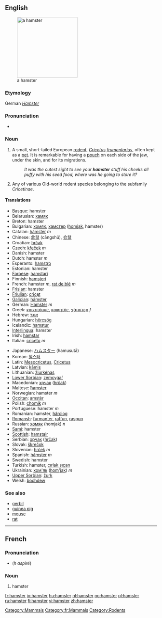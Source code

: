 {{see|hámster|hàmster|ħamster}}
{{wikipedia}}
==English==
[[Image:Hamster_057eue.jpg|thumb|right|200px|a hamster]]
===Etymology===
German ''[[Hamster]]''

===Pronunciation===
*{{IPA|/'hæmstəɽ/}}

===Noun===
{{en-noun}}
# A small, short-tailed European [[rodent]], ''[[Cricetus]] [[frumentarius]]'', often kept as a [[pet]]. It is remarkable for having a [[pouch]] on each side of the jaw, under the skin, and for its migrations.
#:''It was the cutest sight to see your '''hamster''' stuff his cheeks all puffy with his seed food, where was he going to store it?''
# {{cattag|zoology}} Any of various Old-world rodent species belonging to the subfamily ''Cricetinae''. 

====Translations====
{{top}}
*Basque: hamster
*Belarusian: [[хамяк]]
*Breton: hamster
*Bulgarian: [[хомяк]], [[хамстер]] ([[homjak]], hamster)
*Catalan: [[hàmster]] ''m''
*Chinese: [[倉鼠]] (cāngshǔ), [[仓鼠]]
*Croatian: [[hrčak]]
*Czech: [[křeček]] ''m''
*Danish: hamster
*Dutch: hamster ''m''
*Esperanto: [[hamstro]]
*Estonian: hamster
*[[Faroese]]: [[hamstari]]
*Finnish: [[hamsteri]]
*French: hamster ''m'', [[rat de blé]] ''m''
*[[Frisian]]: hamster
*[[Friulian]]: [[cricęt]]
*[[Galician]]: [[hámster]]
*German: [[Hamster]] ''m''
*Greek: [[κρικετόμυς]], [[κρικητός]], [[χάμστερ]] ''f''
*Hebrew: [[אוגר]]
*Hungarian: [[hörcsög]]
*Icelandic: [[hamstur]]
*[[Interlingua]]: hamster
*Irish: [[hamstar]]
*Italian: [[criceto]] ''m''
{{mid}}
*Japanese: [[ハムスター]] (hamusutā)
*Korean: [[햄스터]]
*Latin: [[Mesocricetus]], [[Cricetus]]<!-- move if these are scientific names only -->
*Latvian: [[kāmis]]
*Lithuanian: [[žiurkėnas]]
*[[Lower Sorbian]]: [[zemcygaŕ]]
*Macedonian: [[хрчак]] ([[hrčak]])
*Maltese: [[ħamster]]
*Norwegian: hamster ''m''
*[[Occitan]]: [[amstèr]]
*Polish: [[chomik]] ''m''
*Portuguese: hamster ''m''
*Romanian: hamster, [[hârciog]]
*[[Romansh]]: [[furmanter]], [[raffun]], [[raspun]]
*Russian: [[хомяк]] (homjak) ''n''
*[[Sami]]: hamster
*[[Scottish]]: [[hamstair]]
*Serbian: [[хрчак]] ([[hrčak]])
*Slovak: [[škrečok]]
*Slovenian: [[hrček]] ''m''
*Spanish: [[hámster]] ''m''
*Swedish: hamster
*Turkish: hamster, [[cırlak sıçan]]
*Ukrainian: [[хом'як]] ([[hom'jak]]) ''m''
*[[Upper Sorbian]]: [[žurk]]
*Welsh: [[bochdew]]
{{bottom}}

===See also===
*[[gerbil]]
*[[guinea pig]]
*[[mouse]]
*[[rat]]

[[Category:Mammals]]

----

==French==
[[Category:fr:Mammals]]
===Pronunciation===
*{{SAMPA|/amstER/}} (''h aspiré'')

===Noun===
{{fr-noun-reg|m}}

# hamster

[[Category:Rodents]]

[[fr:hamster]]
[[io:hamster]]
[[hu:hamster]]
[[nl:hamster]]
[[no:hamster]]
[[pl:hamster]]
[[ru:hamster]]
[[fi:hamster]]
[[vi:hamster]]
[[zh:hamster]]